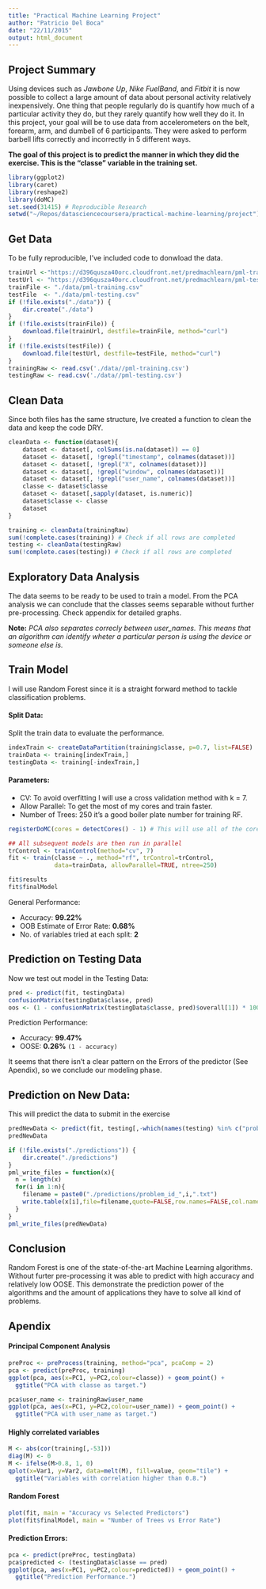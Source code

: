 ```yaml
---
title: "Practical Machine Learning Project"
author: "Patricio Del Boca"
date: "22/11/2015"
output: html_document
---
```


## Project Summary

Using devices such as *Jawbone Up*, *Nike FuelBand*, and *Fitbit* it is now possible to collect a large amount of data about personal activity relatively inexpensively. One thing that people regularly do is quantify how much of a particular activity they do, but they rarely quantify how well they do it. In this project, your goal will be to use data from accelerometers on the belt, forearm, arm, and dumbell of 6 participants. They were asked to perform barbell lifts correctly and incorrectly in 5 different ways.

__The goal of this project is to predict the manner in which they did the exercise. This is the "classe" variable in the training set.__

```r
library(ggplot2)
library(caret)
library(reshape2)
library(doMC)
set.seed(31415) # Reproducible Research
setwd("~/Repos/datasciencecoursera/practical-machine-learning/project")
```


## Get Data
To be fully reproducible, I've included code to donwload the data.

```r
trainUrl <-"https://d396qusza40orc.cloudfront.net/predmachlearn/pml-training.csv"
testUrl <- "https://d396qusza40orc.cloudfront.net/predmachlearn/pml-testing.csv"
trainFile <- "./data/pml-training.csv"
testFile  <- "./data/pml-testing.csv"
if (!file.exists("./data")) {
    dir.create("./data")
}
if (!file.exists(trainFile)) {
    download.file(trainUrl, destfile=trainFile, method="curl")
}
if (!file.exists(testFile)) {
    download.file(testUrl, destfile=testFile, method="curl")
}
trainingRaw <- read.csv('./data//pml-training.csv')
testingRaw <- read.csv('./data//pml-testing.csv')

```


## Clean Data
Since both files has the same structure, Ive created a function to clean the 
data and keep the code DRY.

```r
cleanData <- function(dataset){
    dataset <- dataset[, colSums(is.na(dataset)) == 0]
    dataset <- dataset[, !grepl("timestamp", colnames(dataset))]
    dataset <- dataset[, !grepl("X", colnames(dataset))]
    dataset <- dataset[, !grepl("window", colnames(dataset))]
    dataset <- dataset[, !grepl("user_name", colnames(dataset))]
    classe <- dataset$classe
    dataset <- dataset[,sapply(dataset, is.numeric)]
    dataset$classe <- classe
    dataset
}

training <- cleanData(trainingRaw)
sum(!complete.cases(training)) # Check if all rows are completed
testing <- cleanData(testingRaw)
sum(!complete.cases(testing)) # Check if all rows are completed
```

## Exploratory Data Analysis

The data seems to be ready to be used to train a model. From the PCA analysis
we can conclude that the classes seems separable without further 
pre-processing. Check appendix for detailed graphs.

__Note:__ *PCA also separates correcly between user_names. This means that an algorithm can identify wheter a particular person is using the device or someone else is.*

## Train Model
I will use Random Forest since it is a straight forward method to tackle 
classification problems. 

#### Split Data:
Split the train data to evaluate the performance.
```r
indexTrain <- createDataPartition(training$classe, p=0.7, list=FALSE)
trainData <- training[indexTrain,]
testingData <- training[-indexTrain,]
```

#### Parameters:
 - CV: To avoid overfitting I will use a cross validation method with k = 7. 
 - Allow Parallel: To get the most of my cores and train faster.
 - Number of Trees: 250 it's a good boiler plate number for training RF.

```r
registerDoMC(cores = detectCores() - 1) # This will use all of the cores but one

## All subsequent models are then run in parallel
trControl <- trainControl(method="cv", 7)
fit <- train(classe ~ ., method="rf", trControl=trControl,
             data=trainData, allowParallel=TRUE, ntree=250)

fit$results
fit$finalModel
```

General Performance:

* Accuracy: __99.22%__
* OOB Estimate of Error Rate: __0.68%__
* No. of variables tried at each split: __2__


## Prediction on Testing Data
Now we test out model in the Testing Data:
```r
pred <- predict(fit, testingData)
confusionMatrix(testingData$classe, pred)
oos <- (1 - confusionMatrix(testingData$classe, pred)$overall[1]) * 100
```

Prediction Performance:

* Accuracy: __99.47%__
* OOSE: __0.26%__ `(1 - accuracy)`
 
It seems that there isn't a clear pattern on the Errors of the predictor (See Apendix), so we conclude our modeling phase.


## Prediction on New Data:
This will predict the data to submit in the exercise
```r
predNewData <- predict(fit, testing[,-which(names(testing) %in% c("problem_id"))])
predNewData

if (!file.exists("./predictions")) {
    dir.create("./predictions")
}
pml_write_files = function(x){
  n = length(x)
  for(i in 1:n){
    filename = paste0("./predictions/problem_id_",i,".txt")
    write.table(x[i],file=filename,quote=FALSE,row.names=FALSE,col.names=FALSE)
  }
}
pml_write_files(predNewData)
```

## Conclusion

Random Forest is one of the state-of-the-art Machine Learning algorithms. Without furter pre-processing it was able to predict with high accuracy and relatively low OOSE. This demonstrate the prediction power of the algorithms and the amount of applications they have to solve all kind of problems.

## Apendix
#### Principal Component Analysis
```r

preProc <- preProcess(training, method="pca", pcaComp = 2)
pca <- predict(preProc, training)
ggplot(pca, aes(x=PC1, y=PC2,colour=classe)) + geom_point() +
  ggtitle("PCA with classe as target.")

pca$user_name <- trainingRaw$user_name 
ggplot(pca, aes(x=PC1, y=PC2,colour=user_name)) + geom_point() +
  ggtitle("PCA with user_name as target.")

```

#### Highly correlated variables
```r
M <- abs(cor(training[,-53]))
diag(M) <- 0
M <- ifelse(M>0.8, 1, 0)
qplot(x=Var1, y=Var2, data=melt(M), fill=value, geom="tile") + 
  ggtitle("Variables with correlation higher than 0.8.")
```

#### Random Forest
```r
plot(fit, main = "Accuracy vs Selected Predictors")
plot(fit$finalModel, main = "Number of Trees vs Error Rate")
```

#### Prediction Errors:
```r
pca <- predict(preProc, testingData)
pca$predicted <- (testingData$classe == pred)
ggplot(pca, aes(x=PC1, y=PC2,colour=predicted)) + geom_point() +
  ggtitle("Prediction Performance.")
```





